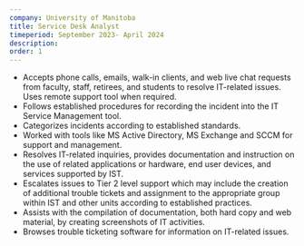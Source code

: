 ```yaml
---
company: University of Manitoba
title: Service Desk Analyst
timeperiod: September 2023- April 2024
description: 
order: 1
---
```


- Accepts phone calls, emails, walk-in clients, and web live chat requests from faculty, staff, retirees, and students to
resolve IT-related issues. Uses remote support tool when required.
- Follows established procedures for recording the incident into the IT Service Management tool.
- Categorizes incidents according to established standards.
- Worked with tools like MS Active Directory, MS Exchange and SCCM for support and management.
- Resolves IT-related inquiries, provides documentation and instruction on the use of related applications or
hardware, end user devices, and services supported by IST.
- Escalates issues to Tier 2 level support which may include the creation of additional trouble tickets and assignment
to the appropriate group within IST and other units according to established practices.
- Assists with the compilation of documentation, both hard copy and web material, by creating screenshots of IT
activities.
- Browses trouble ticketing software for information on IT-related issues.